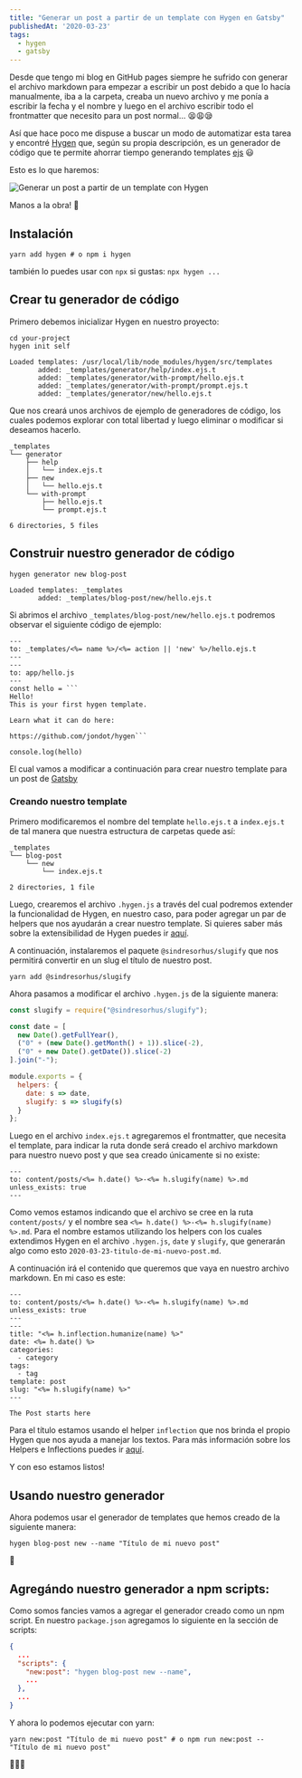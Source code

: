```yaml
---
title: "Generar un post a partir de un template con Hygen en Gatsby"
publishedAt: '2020-03-23'
tags:
  - hygen
  - gatsby
---
```


Desde que tengo mi blog en GitHub pages siempre he sufrido con generar el archivo markdown para empezar a escribir un post debido a que lo hacía manualmente, iba a la carpeta, creaba un nuevo archivo y me ponía a escribir la fecha y el nombre y luego en el archivo escribir todo el frontmatter que necesito para un post normal... 😫😩😪

Así que hace poco me dispuse a buscar un modo de automatizar esta tarea y encontré [Hygen](http://www.hygen.io/) que, según su propia descripción, es un generador de código que te permite ahorrar tiempo generando templates [ejs](https://ejs.co/) 😃

Esto es lo que haremos:

![Generar un post a partir de un template con Hygen](https://i.imgur.com/ocxaniF.gif)

Manos a la obra! 💪

## Instalación

```shell
yarn add hygen # o npm i hygen
```

también lo puedes usar con `npx` si gustas: `npx hygen ...`

## Crear tu generador de código

Primero debemos inicializar Hygen en nuestro proyecto:

```shell
cd your-project
hygen init self

Loaded templates: /usr/local/lib/node_modules/hygen/src/templates
       added: _templates/generator/help/index.ejs.t
       added: _templates/generator/with-prompt/hello.ejs.t
       added: _templates/generator/with-prompt/prompt.ejs.t
       added: _templates/generator/new/hello.ejs.t
```

Que nos creará unos archivos de ejemplo de generadores de código, los cuales podemos explorar con total libertad y luego eliminar o modificar si deseamos hacerlo.

```shell
_templates
└── generator
    ├── help
    │   └── index.ejs.t
    ├── new
    │   └── hello.ejs.t
    └── with-prompt
        ├── hello.ejs.t
        └── prompt.ejs.t

6 directories, 5 files
```

## Construir nuestro generador de código

```shell
hygen generator new blog-post

Loaded templates: _templates
       added: _templates/blog-post/new/hello.ejs.t
```

Si abrimos el archivo `_templates/blog-post/new/hello.ejs.t` podremos observar el siguiente código de ejemplo:

```ejs
---
to: _templates/<%= name %>/<%= action || 'new' %>/hello.ejs.t
---
---
to: app/hello.js
---
const hello = ```
Hello!
This is your first hygen template.

Learn what it can do here:

https://github.com/jondot/hygen```

console.log(hello)
```

El cual vamos a modificar a continuación para crear nuestro template para un post de [Gatsby](https://www.gatsbyjs.org/)

### Creando nuestro template

Primero modificaremos el nombre del template `hello.ejs.t` a `index.ejs.t` de tal manera que nuestra estructura de carpetas quede así:

```shell
_templates
└── blog-post
    └── new
        └── index.ejs.t

2 directories, 1 file
```

Luego, crearemos el archivo `.hygen.js` a través del cual podremos extender la funcionalidad de Hygen, en nuestro caso, para poder agregar un par de helpers que nos ayudarán a crear nuestro template. Si quieres saber más sobre la extensibilidad de Hygen puedes ir [aquí](http://www.hygen.io/extensibility).

A continuación, instalaremos el paquete `@sindresorhus/slugify` que nos permitirá convertir en un slug el título de nuestro post.

```shell
yarn add @sindresorhus/slugify
```

Ahora pasamos a modificar el archivo `.hygen.js` de la siguiente manera:

```javascript
const slugify = require("@sindresorhus/slugify");

const date = [
  new Date().getFullYear(),
  ("0" + (new Date().getMonth() + 1)).slice(-2),
  ("0" + new Date().getDate()).slice(-2)
].join("-");

module.exports = {
  helpers: {
    date: s => date,
    slugify: s => slugify(s)
  }
};
```

Luego en el archivo `index.ejs.t` agregaremos el frontmatter, que necesita el template, para indicar la ruta donde será creado el archivo markdown para nuestro nuevo post y que sea creado únicamente si no existe:

```ejs
---
to: content/posts/<%= h.date() %>-<%= h.slugify(name) %>.md
unless_exists: true
---
```

Como vemos estamos indicando que el archivo se cree en la ruta `content/posts/` y el nombre sea `<%= h.date() %>-<%= h.slugify(name) %>.md`. Para el nombre estamos utilizando los helpers con los cuales extendimos Hygen en el archivo `.hygen.js`, `date` y `slugify`, que generarán algo como esto `2020-03-23-titulo-de-mi-nuevo-post.md`.

A continuación irá el contenido que queremos que vaya en nuestro archivo markdown. En mi caso es este:

```ejs{5-16}
---
to: content/posts/<%= h.date() %>-<%= h.slugify(name) %>.md
unless_exists: true
---
---
title: "<%= h.inflection.humanize(name) %>"
date: <%= h.date() %>
categories:
  - category
tags:
  - tag
template: post
slug: "<%= h.slugify(name) %>"
---

The Post starts here
```

Para el título estamos usando el helper `inflection` que nos brinda el propio Hygen que nos ayuda a manejar los textos. Para más información sobre los Helpers e Inflections puedes ir [aquí](http://www.hygen.io/templates/#helpers-and-inflections).

Y con eso estamos listos!

## Usando nuestro generador

Ahora podemos usar el generador de templates que hemos creado de la siguiente manera:

```shell
hygen blog-post new --name "Título de mi nuevo post"
```

🎉

## Agregándo nuestro generador a npm scripts:

Como somos fancies vamos a agregar el generador creado como un npm script. En nuestro `package.json` agregamos lo siguiente en la sección de scripts:

```json
{
  ...
  "scripts": {
    "new:post": "hygen blog-post new --name",
    ...
  },
  ...
}
```

Y ahora lo podemos ejecutar con yarn:

```shell
yarn new:post "Título de mi nuevo post" # o npm run new:post -- "Título de mi nuevo post"
```

🎉🎉🎉
